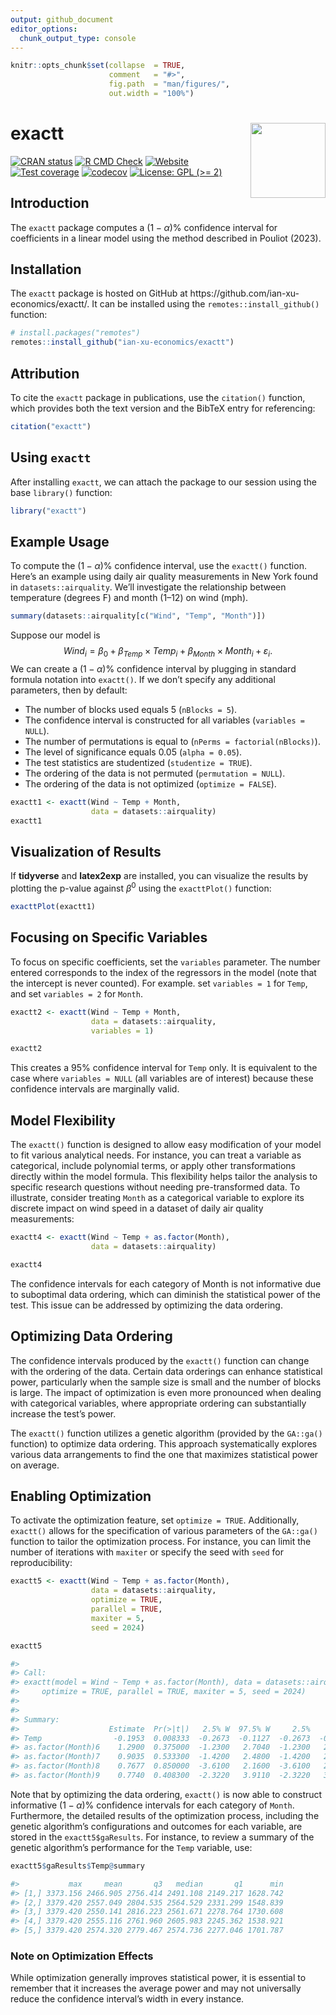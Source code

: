 ```yaml
---
output: github_document
editor_options: 
  chunk_output_type: console
---
```


<!-- README.md is generated from README.Rmd. Please edit that file -->


```r
knitr::opts_chunk$set(collapse  = TRUE,
                      comment   = "#>",
                      fig.path  = "man/figures/",
                      out.width = "100%")
```



exactt <img src="man/figures/package-sticker.png" align="right" style="float:right; height:120px;"/>
=========================================================

<!-- badges: start -->
[![CRAN status](https://www.r-pkg.org/badges/version/exactt)](https://CRAN.R-project.org/package=exactt)
[![R CMD Check](https://github.com/ian-xu-economics/exactt/actions/workflows/R-CMD-check.yaml/badge.svg)](https://github.com/ian-xu-economics/exactt/actions/workflows/R-CMD-check.yaml)
[![Website](https://github.com/ian-xu-economics/exactt/actions/workflows/pkgdown.yaml/badge.svg)](https://github.com/ian-xu-economics/exactt/actions/workflows/pkgdown.yaml)
[![Test coverage](https://github.com/ian-xu-economics/exactt/actions/workflows/test-coverage.yaml/badge.svg)](https://github.com/ian-xu-economics/exactt/actions/workflows/test-coverage.yaml)
[![codecov](https://codecov.io/gh/ian-xu-economics/exactt/branch/main/graph/badge.svg)](https://codecov.io/gh/ian-xu-economics/exactt)
[![License: GPL (>= 2)](https://img.shields.io/badge/License-GPL%20%28%3E%3D%202%29-blue.svg)](https://choosealicense.com/licenses/gpl-2.0/)
<!-- badges: end -->

## Introduction

The `exactt` package computes a $(1-\alpha)\%$ confidence interval for coefficients in a linear model using the method described in Pouliot (2023). 

## Installation

The `exactt` package is hosted on GitHub at https://github.com/ian-xu-economics/exactt/. It can be installed using the `remotes::install_github()` function:
``` r
# install.packages("remotes")
remotes::install_github("ian-xu-economics/exactt")
```

## Attribution

To cite the `exactt` package in publications, use the `citation()` function, which provides both the text version and the BibTeX entry for referencing:
``` r
citation("exactt")
```

## Using `exactt`

After installing `exactt`, we can attach the package to our session using the base `library()` function:
```r
library("exactt")
```

## Example Usage

To compute the $(1-\alpha)\%$ confidence interval, use the `exactt()` function. Here's an example using daily air quality measurements in New York found in `datasets::airquality`. We'll investigate the relationship between temperature (degrees F) and month (1--12) on wind (mph). 
```r
summary(datasets::airquality[c("Wind", "Temp", "Month")])
```

Suppose our model is $$Wind_i = \beta_0 + \beta_{Temp} \times Temp_i + \beta_{Month} \times Month_i + \varepsilon_i.$$ We can create a $(1-\alpha)\%$ confidence interval by plugging in standard formula notation into `exactt()`. If we don't specify any additional parameters, then by default:

* The number of blocks used equals 5 (`nBlocks = 5`).
* The confidence interval is constructed for all variables (`variables = NULL`).
* The number of permutations is equal to  (`nPerms = factorial(nBlocks)`).
* The level of significance equals 0.05 (`alpha = 0.05`). 
* The test statistics are studentized (`studentize = TRUE`).
* The ordering of the data is not permuted (`permutation = NULL`).
* The ordering of the data is not optimized (`optimize = FALSE`).
```r
exactt1 <- exactt(Wind ~ Temp + Month,
                  data = datasets::airquality)
exactt1
```

## Visualization of Results

If **tidyverse** and **latex2exp** are installed, you can visualize the results by plotting the p-value against $\beta^0$ using the `exacttPlot()` function: 
```r
exacttPlot(exactt1)
```

## Focusing on Specific Variables

To focus on specific coefficients, set the `variables` parameter. The number entered corresponds to the index of the regressors in the model (note that the intercept is never counted). For example. set `variables = 1` for `Temp`, and set `variables = 2` for `Month`.
```r
exactt2 <- exactt(Wind ~ Temp + Month,
                  data = datasets::airquality,
                  variables = 1)

exactt2
```
This creates a 95% confidence interval for `Temp` only. It is equivalent to the case where `variables = NULL` (all variables are of interest) because these confidence intervals are marginally valid.

## Model Flexibility
The `exactt()` function is designed to allow easy modification of your model to fit various analytical needs. For instance, you can treat a variable as categorical, include polynomial terms, or apply other transformations directly within the model formula. This flexibility helps tailor the analysis to specific research questions without needing pre-transformed data. To illustrate, consider treating `Month` as a categorical variable to explore its discrete impact on wind speed in a dataset of daily air quality measurements:
```r
exactt4 <- exactt(Wind ~ Temp + as.factor(Month),
                  data = datasets::airquality)

exactt4
```
The confidence intervals for each category of Month is not informative due to suboptimal data ordering, which can diminish the statistical power of the test. This issue can be addressed by optimizing the data ordering.

## Optimizing Data Ordering

The confidence intervals produced by the `exactt()` function can change with the ordering of the data. Certain data orderings can enhance statistical power, particularly when the sample size is small and the number of blocks is large. The impact of optimization is even more pronounced when dealing with categorical variables, where appropriate ordering can substantially increase the test's power.

The `exactt()` function utilizes a genetic algorithm (provided by the `GA::ga()` function) to optimize data ordering. This approach systematically explores various data arrangements to find the one that maximizes statistical power on average.

## Enabling Optimization

To activate the optimization feature, set `optimize = TRUE`. Additionally, `exactt()` allows for the specification of various parameters of the `GA::ga()` function to tailor the optimization process. For instance, you can limit the number of iterations with `maxiter` or specify the seed with `seed` for reproducibility:

```r
exactt5 <- exactt(Wind ~ Temp + as.factor(Month),
                  data = datasets::airquality,
                  optimize = TRUE,
                  parallel = TRUE,
                  maxiter = 5,
                  seed = 2024)

exactt5

#> 
#> Call:
#> exactt(model = Wind ~ Temp + as.factor(Month), data = datasets::airquality, 
#>     optimize = TRUE, parallel = TRUE, maxiter = 5, seed = 2024)
#> 
#> 
#> Summary:
#>                    Estimate  Pr(>|t|)   2.5% W  97.5% W     2.5%    97.5%
#> Temp                -0.1953  0.008333  -0.2673  -0.1127  -0.2673  -0.1127
#> as.factor(Month)6    1.2900  0.375000  -1.2300   2.7040  -1.2300   2.7040
#> as.factor(Month)7    0.9035  0.533300  -1.4200   2.4800  -1.4200   2.4800
#> as.factor(Month)8    0.7677  0.850000  -3.6100   2.1600  -3.6100   2.1600
#> as.factor(Month)9    0.7740  0.408300  -2.3220   3.9110  -2.3220   3.9110
```

Note that by optimizing the data ordering, `exactt()` is now able to construct informative $(1-\alpha) \%$ confidence intervals for each category of `Month`. Furthermore, the detailed results of the optimization process, including the genetic algorithm's configurations and outcomes for each variable, are stored in the `exactt5$gaResults`. For instance, to review a summary of the genetic algorithm's performance for the `Temp` variable, use:
```r
exactt5$gaResults$Temp@summary

#>           max     mean       q3   median       q1      min
#> [1,] 3373.156 2466.905 2756.414 2491.108 2149.217 1628.742
#> [2,] 3379.420 2557.049 2804.535 2564.529 2331.299 1548.839
#> [3,] 3379.420 2550.141 2816.223 2561.671 2278.764 1730.608
#> [4,] 3379.420 2555.116 2761.960 2605.983 2245.362 1538.921
#> [5,] 3379.420 2574.320 2779.467 2574.736 2277.046 1701.787
```

### Note on Optimization Effects

While optimization generally improves statistical power, it is essential to remember that it increases the average power and may not universally reduce the confidence interval's width in every instance. 

